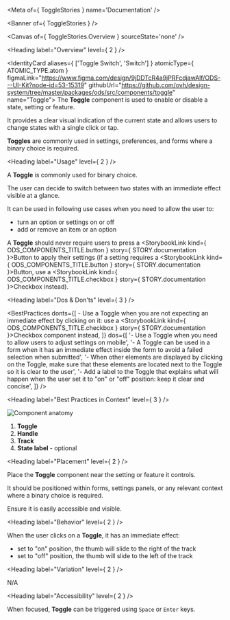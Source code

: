 
<Meta of={ ToggleStories } name='Documentation' />

<Banner of={ ToggleStories } />

<Canvas of={ ToggleStories.Overview } sourceState='none' />

<Heading label="Overview" level={ 2 } />

<IdentityCard aliases={ ['Toggle Switch', 'Switch'] }
              atomicType={ ATOMIC_TYPE.atom }
              figmaLink="https://www.figma.com/design/9jDDTcR4a9jPRFcdjawAlf/ODS---UI-Kit?node-id=53-15319"
              githubUrl="https://github.com/ovh/design-system/tree/master/packages/ods/src/components/toggle"
              name="Toggle">
  The **Toggle** component is used to enable or disable a state, setting or feature.

  It provides a clear visual indication of the current state and allows users to change states with a single click or
  tap.

  **Toggles** are commonly used in settings, preferences, and forms where a binary choice is required.
</IdentityCard>

<Heading label="Usage" level={ 2 } />

A **Toggle** is commonly used for binary choice.

The user can decide to switch between two states with an immediate effect visible at a glance.

It can be used in following use cases when you need to allow the user to:
- turn an option or settings on or off
- add or remove an item or an option

A **Toggle** should never require users to press a <StorybookLink kind={ ODS_COMPONENTS_TITLE.button } story={ STORY.documentation }>Button</StorybookLink> to apply their settings (if a setting requires a <StorybookLink kind={ ODS_COMPONENTS_TITLE.button } story={ STORY.documentation }>Button</StorybookLink>, use a <StorybookLink kind={ ODS_COMPONENTS_TITLE.checkbox } story={ STORY.documentation }>Checkbox</StorybookLink> instead).

<Heading label="Dos & Don'ts" level={ 3 } />

<BestPractices
  donts={[
    <span>- Use a Toggle when you are not expecting an immediate effect by clicking on it: use a <StorybookLink kind={ ODS_COMPONENTS_TITLE.checkbox } story={ STORY.documentation }>Checkbox</StorybookLink> component instead</span>,
  ]}
  dos={[
    '- Use a Toggle when you need to allow users to adjust settings on mobile',
    '- A Toggle can be used in a form when it has an immediate effect inside the form to avoid a failed selection when submitted',
    '- When other elements are displayed by clicking on the Toggle, make sure that these elements are located next to the Toggle so it is clear to the user',
    '- Add a label to the Toggle that explains what will happen when the user set it to "on" or "off" position: keep it clear and concise',
  ]}
/>

<Heading label="Best Practices in Context" level={ 3 } />

![Component anatomy](components/toggle/anatomy.png "Component anatomy")

1. **Toggle**
2. **Handle**
3. **Track**
4. **State label** - optional

<Heading label="Placement" level={ 2 } />

Place the **Toggle** component near the setting or feature it controls.

It should be positioned within forms, settings panels, or any relevant context where a binary choice is required.

Ensure it is easily accessible and visible.

<Heading label="Behavior" level={ 2 } />

When the user clicks on a **Toggle**, it has an immediate effect:
- set to "on" position, the thumb will slide to the right of the track
- set to "off" position, the thumb will slide to the left of the track

<Heading label="Variation" level={ 2 } />

N/A

<Heading label="Accessibility" level={ 2 } />

When focused, **Toggle** can be triggered using `Space` or `Enter` keys.
